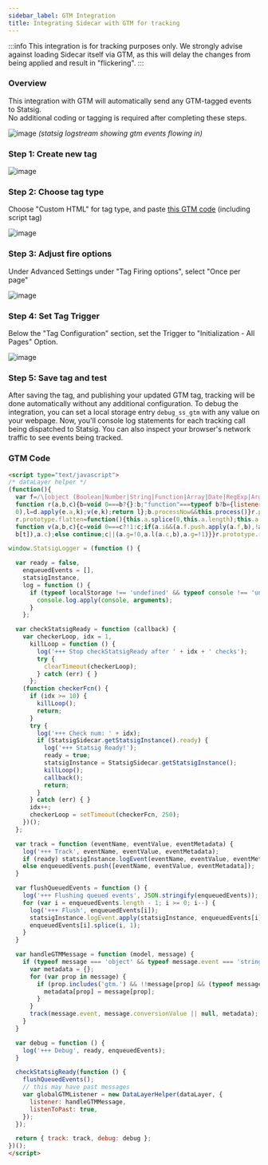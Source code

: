 ```yaml
---
sidebar_label: GTM Integration
title: Integrating Sidecar with GTM for tracking
---
```


:::info
This integration is for tracking purposes only. We strongly advise against loading Sidecar itself via GTM, as this will delay the changes from being applied and result in "flickering".
:::

### Overview
This integration with GTM will automatically send any GTM-tagged events to Statsig.<br /> No additional coding or tagging is required after completing these steps.

![image](/img/gtm-logstream.png)
_(statsig logstream showing gtm events flowing in)_

### Step 1: Create new tag 
![image](/img/gtm-create-tag.png)

### Step 2: Choose tag type
Choose "Custom HTML" for tag type, and paste [this GTM code](#gtm-code) (including script tag)

![image](/img/gtm-tag-configuration.png)

### Step 3: Adjust fire options
Under Advanced Settings under "Tag Firing options", select "Once per page"

![image](/img/gtm-create-tag-options.png)

### Step 4: Set Tag Trigger
Below the "Tag Configuration" section, set the Trigger to "Initialization - All Pages" Option. 

![image](/img/gtm-tag-trigger.png)

### Step 5: Save tag and test
After saving the tag, and publishing your updated GTM tag, tracking will be done automatically without any additional configuration.
To debug the integration, you can set a local storage entry `debug_ss_gtm` with any value on your webpage. Now, you'll console log statements for each tracking call being dispatched to Statsig. You can also inspect your browser's network traffic to see events being tracked.

### GTM Code
```html
<script type="text/javascript">
/* dataLayer helper */
(function(){
  var f=/\[object (Boolean|Number|String|Function|Array|Date|RegExp|Arguments)\]/;function g(a){return null==a?String(a):(a=f.exec(Object.prototype.toString.call(Object(a))))?a[1].toLowerCase():"object"}function m(a,b){return Object.prototype.hasOwnProperty.call(Object(a),b)}function n(a){if(!a||"object"!=g(a)||a.nodeType||a==a.window)return!1;try{if(a.constructor&&!m(a,"constructor")&&!m(a.constructor.prototype,"isPrototypeOf"))return!1}catch(c){return!1}for(var b in a);return void 0===b||m(a,b)};function p(a,b){var c={},d=c;a=a.split(".");for(var e=0;e<a.length-1;e++)d=d[a[e]]={};d[a[a.length-1]]=b;return c}function q(a,b){var c=!a._clear,d;for(d in a)if(m(a,d)){var e=a[d];"array"===g(e)&&c?("array"===g(b[d])||(b[d]=[]),q(e,b[d])):n(e)&&c?(n(b[d])||(b[d]={}),q(e,b[d])):b[d]=e}delete b._clear};
  function r(a,b,c){b=void 0===b?{}:b;"function"===typeof b?b={listener:b,listenToPast:void 0===c?!1:c,processNow:!0,commandProcessors:{}}:b={listener:b.listener||function(){},listenToPast:b.listenToPast||!1,processNow:void 0===b.processNow?!0:b.processNow,commandProcessors:b.commandProcessors||{}};this.a=a;this.l=b.listener;this.j=b.listenToPast;this.g=this.i=!1;this.c={};this.f=[];this.b=b.commandProcessors;this.h=u(this);var d=this.a.push,e=this;this.a.push=function(){var k=[].slice.call(arguments,
  0),l=d.apply(e.a,k);v(e,k);return l};b.processNow&&this.process()}r.prototype.process=function(){this.registerProcessor("set",function(){var c={};1===arguments.length&&"object"===g(arguments[0])?c=arguments[0]:2===arguments.length&&"string"===g(arguments[0])&&(c=p(arguments[0],arguments[1]));return c});this.i=!0;for(var a=this.a.length,b=0;b<a;b++)v(this,[this.a[b]],!this.j)};r.prototype.get=function(a){var b=this.c;a=a.split(".");for(var c=0;c<a.length;c++){if(void 0===b[a[c]])return;b=b[a[c]]}return b};
  r.prototype.flatten=function(){this.a.splice(0,this.a.length);this.a[0]={};q(this.c,this.a[0])};r.prototype.registerProcessor=function(a,b){a in this.b||(this.b[a]=[]);this.b[a].push(b)};
  function v(a,b,c){c=void 0===c?!1:c;if(a.i&&(a.f.push.apply(a.f,b),!a.g))for(;0<a.f.length;){b=a.f.shift();if("array"===g(b))a:{var d=a.c;g(b[0]);for(var e=b[0].split("."),k=e.pop(),l=b.slice(1),h=0;h<e.length;h++){if(void 0===d[e[h]])break a;d=d[e[h]]}try{d[k].apply(d,l)}catch(w){}}else if("arguments"===g(b)){e=a;k=[];l=b[0];if(e.b[l])for(d=e.b[l].length,h=0;h<d;h++)k.push(e.b[l][h].apply(e.h,[].slice.call(b,1)));a.f.push.apply(a.f,k)}else if("function"==typeof b)try{b.call(a.h)}catch(w){}else if(n(b))for(var t in b)q(p(t,
  b[t]),a.c);else continue;c||(a.g=!0,a.l(a.c,b),a.g=!1)}}r.prototype.registerProcessor=r.prototype.registerProcessor;r.prototype.flatten=r.prototype.flatten;r.prototype.get=r.prototype.get;r.prototype.process=r.prototype.process;window.DataLayerHelper=r;function u(a){return{set:function(b,c){q(p(b,c),a.c)},get:function(b){return a.get(b)}}};})(); 

window.StatsigLogger = (function () {

  var ready = false,
    enqueuedEvents = [],
    statsigInstance,
    log = function () {
      if (typeof localStorage !== 'undefined' && typeof console !== 'undefined' && localStorage.getItem('debug_ss_gtm')) {
        console.log.apply(console, arguments);
      }
    };

  var checkStatsigReady = function (callback) {
    var checkerLoop, idx = 1,
      killLoop = function () {
        log('+++ Stop checkStatsigReady after ' + idx + ' checks');
        try {
          clearTimeout(checkerLoop);
        } catch (err) { }
      };
    (function checkerFcn() {
      if (idx >= 10) {
        killLoop();
        return;
      }
      try {
        log('+++ Check num: ' + idx);
        if (StatsigSidecar.getStatsigInstance().ready) {
          log('+++ Statsig Ready!');
          ready = true;
          statsigInstance = StatsigSidecar.getStatsigInstance();
          killLoop();
          callback();
          return;
        }
      } catch (err) { }
      idx++;
      checkerLoop = setTimeout(checkerFcn, 250);
    })();
  };

  var track = function (eventName, eventValue, eventMetadata) {
    log('+++ Track', eventName, eventValue, eventMetadata);
    if (ready) statsigInstance.logEvent(eventName, eventValue, eventMetadata);
    else enqueuedEvents.push([eventName, eventValue, eventMetadata]);
  }

  var flushQueuedEvents = function () {
    log('+++ Flushing queued events', JSON.stringify(enqueuedEvents));
    for (var i = enqueuedEvents.length - 1; i >= 0; i--) {
      log('+++ Flush', enqueuedEvents[i]);
      statsigInstance.logEvent.apply(statsigInstance, enqueuedEvents[i]);
      enqueuedEvents[i].splice(i, 1);
    }
  }

  var handleGTMMessage = function (model, message) {
    if (typeof message === 'object' && typeof message.event === 'string') {
      var metadata = {};
      for (var prop in message) {
        if (prop.includes('gtm.') && !!message[prop] && (typeof message[prop] === 'number' || typeof message[prop] === 'boolean' || typeof message[prop] === 'string')) {
          metadata[prop] = message[prop];
        }
      }
      track(message.event, message.conversionValue || null, metadata);
    }
  }

  var debug = function () {
    log('+++ Debug', ready, enqueuedEvents);
  }

  checkStatsigReady(function () {
    flushQueuedEvents();
    // this may have past messages
    var globalGTMListener = new DataLayerHelper(dataLayer, {
      listener: handleGTMMessage,
      listenToPast: true,
    });
  });

  return { track: track, debug: debug };
})();
</script>
```